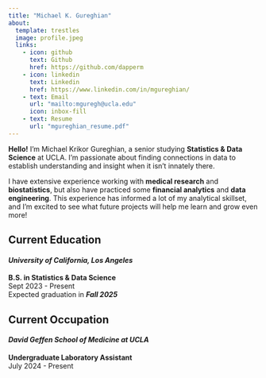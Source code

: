 ```yaml
---
title: "Michael K. Gureghian"
about:
  template: trestles
  image: profile.jpeg
  links:
    - icon: github
      text: Github
      href: https://github.com/dapperm
    - icon: linkedin
      text: Linkedin
      href: https://www.linkedin.com/in/mgureghian/
    - text: Email
      url: "mailto:mguregh@ucla.edu"
      icon: inbox-fill
    - text: Resume
      url: "mgureghian_resume.pdf"
---
```


**Hello!**  I'm Michael Krikor Gureghian, a senior studying **Statistics & Data Science** at UCLA. I'm passionate about finding connections in data to establish understanding and insight when it isn't innately there. 

I have extensive experience working with **medical research** and **biostatistics**, but also have practiced some **financial analytics** and **data engineering**. This experience has informed a lot of my analytical skillset, and I'm excited to see what future projects will help me learn and grow even more!   

## Current Education

#### ***University of California, Los Angeles***

**B.S. in Statistics & Data Science**\
Sept 2023 - Present\
Expected graduation in ***Fall 2025***

## Current Occupation

#### ***David Geffen School of Medicine at UCLA*** 
**Undergraduate Laboratory Assistant**\
July 2024 - Present

